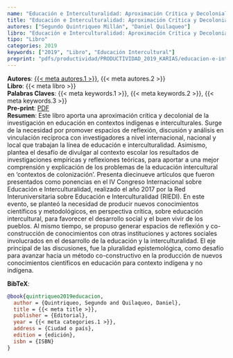 ```yaml
---
name: "Educación e Interculturalidad: Aproximación Crítica y Decolonial en Contexto Indígena"
title: "Educación e Interculturalidad: Aproximación Crítica y Decolonial en Contexto Indígena"
autores: ["Segundo Quintriqueo Millán", "Daniel Quilaqueo"]
libro: "Educación e Interculturalidad: Aproximación Crítica y Decolonial en Contexto Indígena"
tipo: "Libro"
categories: 2019
keywords: ["2019", "Libro", "Educación Intercultural"]
preprint: "pdfs/productividad/PRODUCTIVIDAD_2019_KARIAS/educacion-e-interculturalidad_Cap_libros.pdf"
---
```

**Autores**: [{{< meta autores.1 >}}](../members/current/Segundo Quintriqueo Millán.qmd), {{< meta autores.2 >}}    
**Libro**: {{< meta libro >}}   
**Palabras Claves**: {{< meta keywords.1 >}}, {{< meta keywords.2 >}}, {{< meta keywords.3 >}}   
**Pre-print**: [PDF](../{{< meta preprint >}})    
**Resumen**: Este libro aporta una aproximación crítica y decolonial de la investigación en 
educación en contextos indígenas e interculturales. Surge de la necesidad por 
promover espacios de reflexión, discusión y análisis en vinculación recíproca con investigadores a nivel internacional, nacional y local que trabajan la línea de educación e interculturalidad. Asimismo, plantea el desafío de divulgar al contexto escolar los resultados de investigaciones empíricas y reflexiones teóricas, para aportar a una mejor comprensión y explicación de los problemas de la educación intercultural en ‘contextos de colonización’. Presenta diecinueve artículos que fueron presentados como ponencias en el IV Congreso Internacional sobre Educación e Interculturalidad, realizado el año 2017 por la Red Interuniversitaria sobre Educación e Interculturalidad (RIEDI). En este evento, se planteó la necesidad de producir nuevos conocimientos científicos y metodológicos, en perspectiva crítica, sobre educación intercultural, para favorecer el desarrollo social y el buen vivir de los pueblos. Al mismo tiempo, se propuso generar espacios de reflexión y co-construcción de conocimientos con otras instituciones y actores sociales involucrados en el desarrollo de la educación y la interculturalidad. El eje principal de las discusiones, fue la pluralidad epistemológica, como desafío para avanzar hacia un método co-constructivo en la producción de nuevos conocimientos científicos en educación para contexto indígena y no indígena.   


**BibTeX**:
```bibtex
@book{quintriqueo2019educacion,
  author = {Quintriqueo, Segundo and Quilaqueo, Daniel},
  title = {{< meta title >}},
  publisher = {Editorial},
  year = {{< meta categories.1 >}},
  address = {Ciudad o país},
  edition = {edición},
  isbn = {ISBN}
}
```
